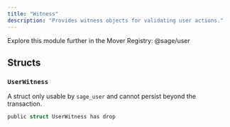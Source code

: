 ```yaml
---
title: "Witness"
description: "Provides witness objects for validating user actions."
---
```


<Tip>
  Explore this module further in the Mover Registry: @sage/user
</Tip>

## Structs

### `UserWitness`

A struct only usable by `sage_user` and cannot persist beyond the transaction.

```rust
public struct UserWitness has drop
```

<Expandable title="Fields">
  
</Expandable>